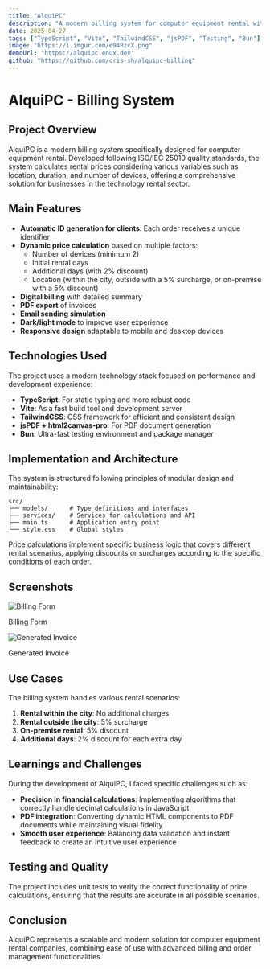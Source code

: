 ```yaml
---
title: "AlquiPC"
description: "A modern billing system for computer equipment rental with automatic price calculation based on multiple variables."
date: 2025-04-27
tags: ["TypeScript", "Vite", "TailwindCSS", "jsPDF", "Testing", "Bun"]
image: "https://i.imgur.com/e94RzcX.png"
demoUrl: "https://alquipc.enux.dev"
github: "https://github.com/cris-sh/alquipc-billing"
---
```



# AlquiPC - Billing System

## Project Overview

AlquiPC is a modern billing system specifically designed for computer equipment rental. Developed following ISO/IEC 25010 quality standards, the system calculates rental prices considering various variables such as location, duration, and number of devices, offering a comprehensive solution for businesses in the technology rental sector.

## Main Features

- **Automatic ID generation for clients**: Each order receives a unique identifier
- **Dynamic price calculation** based on multiple factors:
  - Number of devices (minimum 2)
  - Initial rental days
  - Additional days (with 2% discount)
  - Location (within the city, outside with a 5% surcharge, or on-premise with a 5% discount)
- **Digital billing** with detailed summary
- **PDF export** of invoices
- **Email sending simulation**
- **Dark/light mode** to improve user experience
- **Responsive design** adaptable to mobile and desktop devices

## Technologies Used

The project uses a modern technology stack focused on performance and development experience:

- **TypeScript**: For static typing and more robust code
- **Vite**: As a fast build tool and development server
- **TailwindCSS**: CSS framework for efficient and consistent design
- **jsPDF + html2canvas-pro**: For PDF document generation
- **Bun**: Ultra-fast testing environment and package manager

## Implementation and Architecture

The system is structured following principles of modular design and maintainability:

```
src/
├── models/      # Type definitions and interfaces
├── services/    # Services for calculations and API
├── main.ts      # Application entry point
└── style.css    # Global styles
```

Price calculations implement specific business logic that covers different rental scenarios, applying discounts or surcharges according to the specific conditions of each order.

## Screenshots

<div class="grid grid-cols-1 md:grid-cols-2 gap-4 my-6">
  <div>
    <Image 
      src="https://i.imgur.com/e94RzcX.png" 
      alt="Billing Form" 
      width={600} 
      height={375} 
      class="rounded-lg shadow-md" 
    />
    <p class="text-center text-sm mt-2">Billing Form</p>
  </div>
  <div>
    <Image 
      src="https://i.imgur.com/kgawDWR.png"
      alt="Generated Invoice"
      width={600}
      height={375}
      class="rounded-lg shadow-md"
    />
    <p class="text-center text-sm mt-2">Generated Invoice</p>
  </div>
</div>

## Use Cases

The billing system handles various rental scenarios:

1. **Rental within the city**: No additional charges
2. **Rental outside the city**: 5% surcharge
3. **On-premise rental**: 5% discount
4. **Additional days**: 2% discount for each extra day

## Learnings and Challenges

During the development of AlquiPC, I faced specific challenges such as:

- **Precision in financial calculations**: Implementing algorithms that correctly handle decimal calculations in JavaScript
- **PDF integration**: Converting dynamic HTML components to PDF documents while maintaining visual fidelity
- **Smooth user experience**: Balancing data validation and instant feedback to create an intuitive user experience

## Testing and Quality

The project includes unit tests to verify the correct functionality of price calculations, ensuring that the results are accurate in all possible scenarios.

## Conclusion

AlquiPC represents a scalable and modern solution for computer equipment rental companies, combining ease of use with advanced billing and order management functionalities.